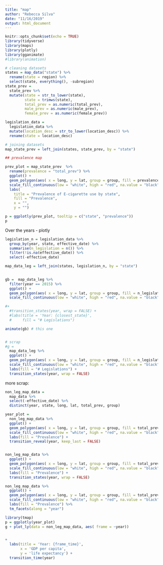 ```yaml
---
title: "map"
author: "Rebecca Silva"
date: "11/16/2019"
output: html_document
---
```


```r
knitr::opts_chunk$set(echo = TRUE)
library(tidyverse)
library(maps)
library(plotly)
library(gganimate)
#library(animation)

```


```r
# cleaning datasets 
states = map_data("state") %>% 
  rename(state = region) %>% 
  select(state, everything(), -subregion)
state_prev = 
  state_prev %>% 
  mutate(state = str_to_lower(state), 
         state = trimws(state), 
         total_prev = as.numeric(total_prev), 
         male_prev = as.numeric(male_prev), 
         female_prev = as.numeric(female_prev))

legislation_data = 
  legislation_data %>%
  mutate(location_desc = str_to_lower(location_desc)) %>% 
  rename(state = location_desc)

# joining datasets 
map_state_prev = left_join(states, state_prev, by = "state")

```


```r
## prevalence map

prev_plot = map_state_prev  %>% 
  rename(prevalence = "total_prev") %>% 
  ggplot() +
  geom_polygon(aes( x = long, y = lat, group = group, fill = prevalence, subgroup = state), color = "white") +
  scale_fill_continuous(low = "white", high = "red", na.value = "black") +
  labs(
    title = "Prevalence of E-cigarette use by state",
    fill = "Prevalence", 
    x = "", 
    y = "")

p = ggplotly(prev_plot, tooltip = c("state", "prevalence")) 
p

```

Over the years - plotly 


```r
legislation_n = legislation_data %>% 
  group_by(year, state, effective_date) %>% 
  summarise(n_legislation = n()) %>% 
  filter(!is.na(effective_date)) %>% 
  select(-effective_date)

map_data_leg = left_join(states, legislation_n, by = "state")

  
gb =  map_data_leg %>% 
  filter(year == 2015) %>% 
  ggplot() +
  geom_polygon(aes( x = long, y = lat, group = group, fill = n_legislation), color = "white") +
  scale_fill_continuous(low = "white", high = "red", na.value = "black")

#+
  #transition_states(year, wrap = FALSE) +
  #labs(title = 'Year: {closest_state}', 
  #     fill = "# Legislations")

animate(gb) # this one



```


```r
# scrap
#g = 
  map_data_leg %>% 
  ggplot() +
  geom_polygon(aes( x = long, y = lat, group = group, fill = n_legislation, subgroup = year), color = "white") +
  scale_fill_continuous(low = "white", high = "red", na.value = "black") +
  labs(fill = "# Legislations") +
  transition_states(year, wrap = FALSE)
```

more scrap: 
```r
non_leg_map_data = 
  map_data %>% 
  select(-effective_date) %>% 
  distinct(year, state, long, lat, total_prev, group)

year_plot = 
  non_leg_map_data %>% 
  ggplot() +
  geom_polygon(aes( x = long, y = lat, group = group, fill = total_prev), color = "white") +
  scale_fill_continuous(low = "white", high = "red", na.value = "black") +
  labs(fill = "Prevalence") +
  transition_reveal(year, keep_last = FALSE)


non_leg_map_data %>% 
  ggplot() +
  geom_polygon(aes( x = long, y = lat, group = group, fill = total_prev), color = "white") +
  scale_fill_continuous(low = "white", high = "red", na.value = "black") +
  labs(fill = "Prevalence") +
  transition_states(year, wrap = FALSE)

non_leg_map_data %>% 
  ggplot() +
  geom_polygon(aes( x = long, y = lat, group = group, fill = total_prev), color = "white") +
  scale_fill_continuous(low = "white", high = "red", na.value = "black") +
  labs(fill = "Prevalence") %>% 
  tm_facets(along = "year")

library(tmap)
p = ggplotly(year_plot) 
g + plot_ly(data = non_leg_map_data, aes( frame = ~year))


+
  labs(title = 'Year: {frame_time}', 
       x = 'GDP per capita',
       y = 'life expectancy') +
  transition_time(year) 




```
